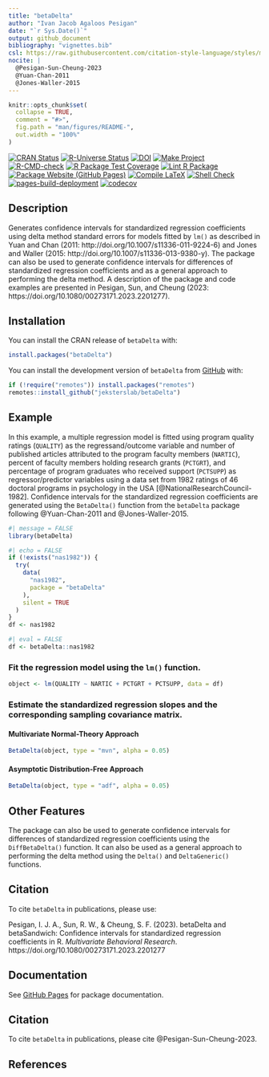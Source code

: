 ```yaml
---
title: "betaDelta"
author: "Ivan Jacob Agaloos Pesigan"
date: "`r Sys.Date()`"
output: github_document
bibliography: "vignettes.bib"
csl: https://raw.githubusercontent.com/citation-style-language/styles/master/apa.csl
nocite: |
  @Pesigan-Sun-Cheung-2023
  @Yuan-Chan-2011
  @Jones-Waller-2015
---
```


<!-- README.md is generated from README.Rmd. Please edit that file -->

```r
knitr::opts_chunk$set(
  collapse = TRUE,
  comment = "#>",
  fig.path = "man/figures/README-",
  out.width = "100%"
)
```

<!-- badges: start -->
[![CRAN Status](https://www.r-pkg.org/badges/version/betaDelta)](https://cran.r-project.org/package=betaDelta)
[![R-Universe Status](https://jeksterslab.r-universe.dev/badges/betaDelta)](https://jeksterslab.r-universe.dev/betaDelta)
[![DOI](https://zenodo.org/badge/DOI/10.1080/00273171.2023.2201277.svg)](https://doi.org/10.1080/00273171.2023.2201277)
[![Make Project](https://github.com/jeksterslab/betaDelta/actions/workflows/make.yml/badge.svg)](https://github.com/jeksterslab/betaDelta/actions/workflows/make.yml)
[![R-CMD-check](https://github.com/jeksterslab/betaDelta/actions/workflows/check-full.yml/badge.svg)](https://github.com/jeksterslab/betaDelta/actions/workflows/check-full.yml)
[![R Package Test Coverage](https://github.com/jeksterslab/betaDelta/actions/workflows/test-coverage.yml/badge.svg)](https://github.com/jeksterslab/betaDelta/actions/workflows/test-coverage.yml)
[![Lint R Package](https://github.com/jeksterslab/betaDelta/actions/workflows/lint.yml/badge.svg)](https://github.com/jeksterslab/betaDelta/actions/workflows/lint.yml)
[![Package Website (GitHub Pages)](https://github.com/jeksterslab/betaDelta/actions/workflows/pkgdown-gh-pages.yml/badge.svg)](https://github.com/jeksterslab/betaDelta/actions/workflows/pkgdown-gh-pages.yml)
[![Compile LaTeX](https://github.com/jeksterslab/betaDelta/actions/workflows/latex.yml/badge.svg)](https://github.com/jeksterslab/betaDelta/actions/workflows/latex.yml)
[![Shell Check](https://github.com/jeksterslab/betaDelta/actions/workflows/shellcheck.yml/badge.svg)](https://github.com/jeksterslab/betaDelta/actions/workflows/shellcheck.yml)
[![pages-build-deployment](https://github.com/jeksterslab/betaDelta/actions/workflows/pages/pages-build-deployment/badge.svg)](https://github.com/jeksterslab/betaDelta/actions/workflows/pages/pages-build-deployment)
[![codecov](https://codecov.io/gh/jeksterslab/betaDelta/branch/main/graph/badge.svg?token=KVLUET3DJ6)](https://codecov.io/gh/jeksterslab/betaDelta)
<!-- badges: end -->

## Description

Generates confidence intervals for standardized regression coefficients
using delta method standard errors for models fitted by `lm()`
as described in Yuan and Chan (2011: http://doi.org/10.1007/s11336-011-9224-6)
and Jones and Waller (2015: http://doi.org/10.1007/s11336-013-9380-y).
The package can also be used to generate confidence intervals for
differences of standardized regression coefficients 
and as a general approach to performing the delta method.
A description of the package and code examples
are presented in Pesigan, Sun, and Cheung (2023: https://doi.org/10.1080/00273171.2023.2201277).

## Installation

You can install the CRAN release of `betaDelta` with:

```r
install.packages("betaDelta")
```

You can install the development version of `betaDelta` from
[GitHub](https://github.com/jeksterslab/betaDelta) with:

```r
if (!require("remotes")) install.packages("remotes")
remotes::install_github("jeksterslab/betaDelta")
```

## Example

In this example, a multiple regression model is fitted
using program quality ratings (`QUALITY`) as the regressand/outcome variable
and number of published articles attributed to the program faculty members (`NARTIC`),
percent of faculty members holding research grants (`PCTGRT`), and
percentage of program graduates who received support (`PCTSUPP`) as regressor/predictor variables
using a data set from 1982 ratings of 46 doctoral programs in psychology in the USA [@NationalResearchCouncil-1982].
Confidence intervals for the standardized regression coefficients are generated
using the `BetaDelta()` function from the `betaDelta` package following @Yuan-Chan-2011 and @Jones-Waller-2015.

```r
#| message = FALSE
library(betaDelta)
```

```r
#| echo = FALSE
if (!exists("nas1982")) {
  try(
    data(
      "nas1982",
      package = "betaDelta"
    ),
    silent = TRUE
  )
}
df <- nas1982
```

```r
#| eval = FALSE
df <- betaDelta::nas1982
```

### Fit the regression model using the `lm()` function.

```r
object <- lm(QUALITY ~ NARTIC + PCTGRT + PCTSUPP, data = df)
```

### Estimate the standardized regression slopes and the corresponding sampling covariance matrix.

#### Multivariate Normal-Theory Approach

```r
BetaDelta(object, type = "mvn", alpha = 0.05)
```

#### Asymptotic Distribution-Free Approach

```r
BetaDelta(object, type = "adf", alpha = 0.05)
```

## Other Features

The package can also be used to generate confidence intervals for
differences of standardized regression coefficients
using the `DiffBetaDelta()` function.
It can also be used as a general approach to performing the delta method
using the `Delta()` and `DeltaGeneric()` functions.

## Citation

To cite `betaDelta` in publications, please use: 

Pesigan, I. J. A., Sun, R. W., & Cheung, S. F. (2023).
betaDelta and betaSandwich: Confidence intervals for standardized regression coefficients in R.
*Multivariate Behavioral Research*.
https://doi.org/10.1080/00273171.2023.2201277

## Documentation

See
[GitHub Pages](https://jeksterslab.github.io/betaDelta/index.html)
for package documentation.

## Citation

To cite `betaDelta` in publications, please cite @Pesigan-Sun-Cheung-2023.

## References
